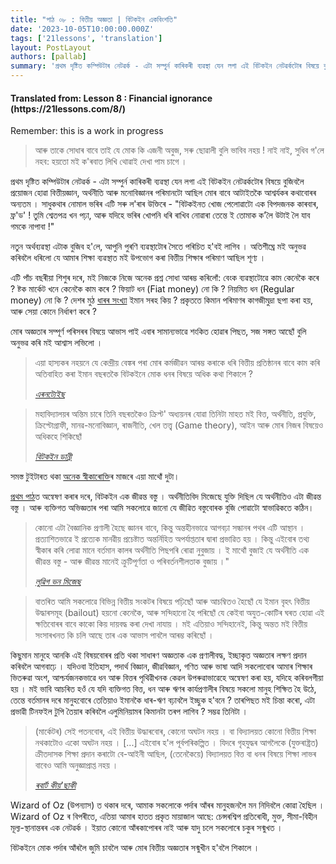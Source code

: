 ```yaml
---
title: "পাঠ ০৮ : বিত্তীয় অজ্ঞতা | বিটকইন একবিংশতি"
date: '2023-10-05T10:00:00.000Z'
tags: ['21lessons', 'translation']
layout: PostLayout
authors: [pallab]
summary: 'প্ৰথম দৃষ্টিত কম্পিউটাৰ নেটৱৰ্ক - এটা সম্পুৰ্ন কাৰিকৰী ব্যৱস্থা যেন লগা এই বিটকইন নেটৱৰ্কটোৰ বিষয়ে বুজিবলৈ প্ৰয়োজন হোৱা বিত্তীয়জ্ঞান, অৰ্থনীতি আৰু মনোবিজ্ঞানৰ পৰিমানটো আছিল মোৰ বাবে আটাইতকৈ আশ্বৰ্যকৰ কথাবোৰৰ অন্যতম ।...'
---
```


<div style={{textAlign:"center"}}>
    <h4> Translated from: Lesson 8 : Financial ignorance (https://21lessons.com/8/) </h4>
    <p style={{color:"red"}}> Remember: this is a work in progress </p>
</div>

> আৰু তাকে সোধাৰ বাবে তাই যে মোক কি এজনী অবুজ, সৰু ছোৱালী বুলি ভাবিব নহয় !
> নাই নাই, সুধিব গ'লে নহব: হয়তো মই ক'ৰবাত লিখি থোৱাই দেখা পাম চাগে ।

প্ৰথম দৃষ্টিত কম্পিউটাৰ নেটৱৰ্ক - এটা সম্পুৰ্ন কাৰিকৰী ব্যৱস্থা যেন লগা এই বিটকইন নেটৱৰ্কটোৰ বিষয়ে বুজিবলৈ প্ৰয়োজন হোৱা বিত্তীয়জ্ঞান, অৰ্থনীতি আৰু মনোবিজ্ঞানৰ পৰিমানটো আছিল মোৰ বাবে আটাইতকৈ আশ্বৰ্যকৰ কথাবোৰৰ অন্যতম ।
সাধুকথাৰ নোমাল ভৰিৰ এটি সৰু ল'ৰাৰ উক্তিৰে - "বিটকইনত খোজ পেলোৱাটো এক বিপদজনক কাৰবাৰ, ফ্ৰ'ড' !
তুমি শ্বেতপত্ৰ খন পঢ়া, আৰু যদিহে ভৰিৰ খোপনি ধৰি ৰাখিব নোৱাৰা তেন্তে ই তোমাক ক'লৈ উটাই লৈ যাব গমকে নাপাবা !"

নতুন অৰ্থব্যৱস্থা এটাক বুজিব হ'লে, আপুনি পুৰণি ব্যৱস্থাটোৰ সৈতে পৰিচিত হ'বই লাগিব ।
অতিশীঘ্ৰে মই অনুভৱ কৰিবলৈ ধৰিলো যে আমাৰ শিক্ষা ব্যৱস্থাত মই উপভোগ কৰা বিত্তীয় শিক্ষাৰ পৰিমাণ আছিল শূণ্য ।

এটি পাঁচ বছৰীয়া শিশুৰ দৰে, মই নিজকে নিজে অনেক প্ৰশ্ন সোধা আৰম্ভ কৰিলোঁ: বেংক ব্যৱস্থাটোৱে কাম কেনেকৈ কৰে ?
ষ্টক মাৰ্কেট খনে কেনেকৈ কাম কৰে ?
ফিয়াট ধন (Fiat money) নো কি ?
নিয়মিত ধন (Regular money) নো কি ?
দেশৰ মুঠ [ধাৰৰ সংখ্যা](http://www.usdebtclock.org/) ইমান সৰহ কিয় ?
প্ৰকৃততে কিমান পৰিমাণৰ কাগজীমুদ্ৰা ছপা কৰা হয়, আৰু সেয়া কোনে নিৰ্ধাৰণ কৰে ?

মোৰ অজ্ঞতাৰ সম্পূৰ্ণ পৰিসৰৰ বিষয়ে আভাস পাই এবাৰ সামান্যভাৱে শংকিত হোৱাৰ পিছত, সজ সঙ্গত আছোঁ বুলি অনুভৱ কৰি মই আশ্বাস লভিলো ।

> এয়া হাস্যকৰ নহয়নে যে কেন্দ্ৰীয় বেঙ্কৰ পৰা মোৰ কৰ্মজীৱন আৰম্ভ কৰাকে ধৰি বিত্তীয় প্ৰতিষ্ঠানৰ বাবে কাম কৰি অতিবাহিত কৰা ইমান বছৰতকৈ বিটকইনে মোক ধনৰ বিষয়ে অধিক কথা শিকালে ?
>
> <cite> [এৰনট্যেইছ](https://twitter.com/aarontaycc/status/1072880815661436928?s=19) </cite>

> মহাবিদ্যালয়ৰ অন্তিম চাৰে তিনি বছৰতকৈও ক্ৰিপ্ট' অধ্যয়নৰ যোৱা তিনিটা মাহত মই বিত্ত, অৰ্থনীতি, প্ৰযুক্তি, ক্ৰিপ্টোগ্ৰাফী, মানৱ-মনোবিজ্ঞান, ৰাজনীতি, খেল তত্ত্ব (Game theory), আইন আৰু মোৰ নিজৰ বিষয়েও অধিকহে শিকিছোঁ
>
> <cite> [বিটকইন ডান্নী‌](https://twitter.com/BitcoinDunny/status/935330541263519745) </cite>

সমস্ত টুইটাৰত থকা [অনেক স্বীকাৰোক্তি](https://twitter.com/search?q=bitcoin%20AND%20I%20AND%20%28learned%20OR%20taught%29&src=typd)ৰ মাজৰে এয়া মাথোঁ দুটা।

[প্ৰথম পাঠ](/blog/21lessons/immutability-and-change)ত অন্বেষণ কৰাৰ দৰে, বিটকইন এক জীৱন্ত বস্তু ।
অৰ্থনীতিবিদ মিজেছে যুক্তি দিছিল যে অৰ্থনীতিও এটা জীৱন্ত বস্তু ।
আৰু ব্যক্তিগত অভিজ্ঞতাৰ পৰা আমি সকলোৱে জানো যে জীৱিত বস্তুবোৰক বুজি পোৱাটো স্বাভাৱিকতে কঠিন।

> কোনো এটা বৈজ্ঞানিক প্ৰণালী হৈছে জ্ঞানৰ বাবে, কিন্তু অন্তহীনভাৱে আগবঢ়া সন্ধানৰ পথৰ এটি আস্থান ।
> প্ৰত্যাশিতভাৱে ই প্ৰত্যেক মানৱীয় প্ৰচেষ্টাত অন্তৰ্নিহিত অপর্যাপ্ততাৰ দ্বাৰা প্ৰভাৱিত হয় ।
> কিন্তু এইবোৰ তথ্য স্বীকাৰ কৰি লোৱা মানে বৰ্তমান কালৰ অৰ্থনীতি পিছপৰি ৰোৱা নুবুজায় ।
> ই মাথোঁ বুজাই যে অৰ্থনীতি এক জীৱন্ত বস্তু - আৰু জীৱন্ত মানেই ক্ৰুটিপূৰ্ণতা ও পৰিবৰ্তনশীলতাক বুজায় ।"
>
> <cite> [লুৱিগ ভন মিজেছ](https://mises.org/library/human-action-0/html/p/607) </cite>

> বাতৰিত আমি সকলোৱে বিভিন্ন বিত্তীয় সংকটৰ বিষয়ে পঢ়িছোঁ আৰু আচম্বিতও হৈছোঁ যে ইমান বৃহৎ বিত্তীয় উদ্ধাৰসমূহ (bailout) হয়নো কেনেকৈ, আৰু সন্দিহানো হৈ পৰিছোঁ যে কেইবা অযুত-কোটিৰ ঘৰত হোৱা এই ক্ষতিবোৰৰ বাবে কাকো কিয় দায়বদ্ধ কৰা দেখা নাযায় ।
মই এতিয়াও সন্দিহানেই, কিন্তু অন্তত মই বিত্তীয় সংসাৰখনত কি চলি আছে তাৰ এক আভাস পাবলৈ আৰম্ভ কৰিছোঁ ।

কিছুমান মানুহে আনকি এই বিষয়বোৰৰ প্ৰতি থকা সাধাৰণ অজ্ঞতাক এক প্ৰণালীবদ্ধ, ইচ্ছাকৃত অজ্ঞতাৰ লক্ষণ প্ৰদান কৰিবলৈ আগবাঢ়ে ।
যদিওবা ইতিহাস, পদাৰ্থ বিজ্ঞান, জীৱবিজ্ঞান, গণিত আৰু ভাষা আদি সকলোবোৰ আমাৰ শিক্ষাৰ ভিতৰুৱা অংশ, আশ্চৰ্যজনকভাৱে ধন আৰু বিত্তৰ পৃথিৱীখনক কেৱল উপৰুৱাভাৱেহে অন্বেষণ কৰা হয়, যদিহে কৰিবলগীয়া হয় ।
মই ভাবি আচৰিত হওঁ যে যদি ব্যক্তিগত বিত্ত, ধন আৰু ঋণৰ কাৰ্যপ্ৰণালীৰ বিষয়ে সকলো মানুহ শিক্ষিত হৈ উঠে, তেন্তে বৰ্তমানৰ দৰে মানুহবোৰে তেতিয়াও ইমানকৈ ধাৰ-ঋণ বঢ়াবলৈ ইচ্ছুক হ'বনে ?
তাৰপিছত মই চিন্তা কৰো, এটা প্ৰভাৱী টিনফইল টুপি তৈয়াৰ কৰিবলৈ এলুমিনিয়ামৰ কিমানটা তৰপ লাগিব ?
সম্ভৱ তিনিটা ।

> (মাৰ্কেটৰ) সেই পতনবোৰ, এই বিত্তীয় উদ্ধাৰবোৰ, কোনো অঘটন নহয় ।
> বা বিদ্যালয়ত কোনো বিত্তীয় শিক্ষা নথকাটোও একো অঘটন নহয় ।
> [...]
> এইবোৰ হ'ল পূৰ্বপৰিকল্পিত ।
> যিদৰে গৃহযুদ্ধৰ আগলৈকে (যুক্তৰাষ্ট্ৰত) ক্ৰীতদাসক শিক্ষা প্ৰদান কৰাটো বে-আইনী আছিল, (তেনেকৈয়ে) বিদ্যালয়ত বিত্ত বা ধনৰ বিষয়ে শিক্ষা লাভৰ বাবেও আমি অনুজ্ঞাপ্ৰাপ্ত নহয় ।
>
> <cite> [ৰবাৰ্ট কীয়'ছাকী](https://youtu.be/abMQhaMdQu0?t=698) </cite>

Wizard of Oz (উপন্যাস) ত থকাৰ দৰে, আমাক সকলোকে পৰ্দাৰ আঁৰৰ মানুহজনলৈ মন নিদিবলৈ কোৱা হৈছিল ।
Wizard of Oz ৰ বিপৰীতে, এতিয়া আমাৰ হাতত প্ৰকৃত মায়াজাল আছে: চেন্সৰশ্বিপ প্ৰতিৰোধী, মুক্ত, সীমা-বিহীন মূল্য-স্থানান্তৰৰ এক নেটৱৰ্ক ।
ইয়াত কোনো আঁৰকাপোৰৰ নাই আৰু যাদু চলে সকলোৰে চকুৰ সন্মুখত ।

বিটকইনে মোক পৰ্দাৰ আঁৰলৈ জুমি চাবলৈ আৰু মোৰ বিত্তীয় অজ্ঞতাৰ সন্মুখীন হ'বলৈ শিকালে ।